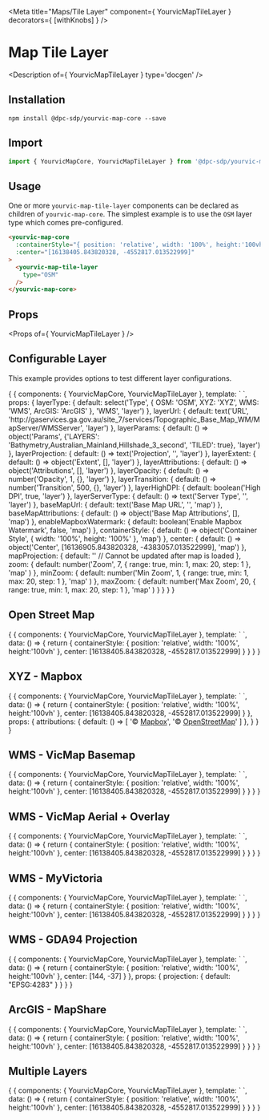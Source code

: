 
<Meta title="Maps/Tile Layer" component={ YourvicMapTileLayer } decorators={ [withKnobs] } />

# Map Tile Layer

<Description of={ YourvicMapTileLayer } type='docgen' />

## Installation

```shell
npm install @dpc-sdp/yourvic-map-core --save
```

## Import

```javascript
import { YourvicMapCore, YourvicMapTileLayer } from '@dpc-sdp/yourvic-map-core'
```

## Usage

One or more ```yourvic-map-tile-layer``` components can be declared as children of ```yourvic-map-core```. The simplest
example is to use the ```OSM``` layer type which comes pre-configured.

```html
<yourvic-map-core
  :containerStyle="{ position: 'relative', width: '100%', height:'100vh' }"
  :center="[16138405.843820328, -4552817.013522999]"
>
  <yourvic-map-tile-layer
    type="OSM"
  />
</yourvic-map-core>
```

## Props

<Props of={ YourvicMapTileLayer } />

## Configurable Layer

This example provides options to test different layer configurations.

<Preview>
  <Story name="Configurable Layer">
    {
      {
        components: { YourvicMapCore, YourvicMapTileLayer },
        template: `<yourvic-map-core
          :containerStyle="containerStyle"
          :baseMapUrl="baseMapUrl"
          :baseMapAttributions="baseMapAttributions"
          :enableMapboxWatermark="enableMapboxWatermark"
          :center="center"
          :projection="mapProjection == '' ? undefined : mapProjection"
          :zoom="zoom"
          :minZoom="minZoom"
          :maxZoom="maxZoom"
          enableZoomControl
          enableAttributionControl
          enableFullScreenControl
          enablePanInteraction
          enableZoomInteraction
          enableRotateInteraction
        >
          <yourvic-map-tile-layer
            :type="layerType"
            :url="layerUrl"
            :params="layerParams"
            :projection="layerProjection == '' ? undefined : layerProjection"
            :extent="layerExtent.length && layerExtent.length > 0 ? layerExtent : undefined"
            :attributions="layerAttributions"
            :opacity="layerOpacity"
            :transition="layerTransition"
            :highDPI="layerHighDPI"
            :serverType="layerServerType == '' ? undefined : layerServerType"
          />
        </yourvic-map-core>`,
        props: {
          layerType: {
            default: select('Type', { OSM: 'OSM', XYZ: 'XYZ', WMS: 'WMS', ArcGIS: 'ArcGIS' }, 'WMS', 'layer')
          },
          layerUrl: {
            default: text('URL', 'http://gaservices.ga.gov.au/site_7/services/Topographic_Base_Map_WM/MapServer/WMSServer', 'layer')
          },
          layerParams: {
            default: () => object('Params', {'LAYERS': 'Bathymetry,Australian_Mainland,Hillshade_3_second', 'TILED': true}, 'layer')
          },
          layerProjection: {
            default: () => text('Projection', '', 'layer')
          },
          layerExtent: {
            default: () => object('Extent', [], 'layer')
          },
          layerAttributions: {
            default: () => object('Attributions', [], 'layer')
          },
          layerOpacity: {
            default: () => number('Opacity', 1, {}, 'layer')
          },
          layerTransition: {
            default: () => number('Transition', 500, {}, 'layer')
          },
          layerHighDPI: {
            default: boolean('High DPI', true, 'layer')
          },
          layerServerType: {
            default: () => text('Server Type', '', 'layer')
          },
          baseMapUrl: {
            default: text('Base Map URL', '', 'map')
          },
          baseMapAttributions: {
            default: () => object('Base Map Attributions', [], 'map')
          },
          enableMapboxWatermark: {
            default: boolean('Enable Mapbox Watermark', false, 'map')
          },
          containerStyle: {
            default: () => object('Container Style', { width: '100%', height: '100%' }, 'map')
          },
          center: {
            default: () => object('Center', [16136905.843820328, -4383057.013522999], 'map')
          },
          mapProjection: {
            default: '' // Cannot be updated after map is loaded
          },
          zoom: {
            default: number('Zoom', 7,
              {
                range: true,
                min: 1,
                max: 20,
                step: 1
              },
              'map'
            )
          },
          minZoom: {
            default: number('Min Zoom', 1,
              {
                range: true,
                min: 1,
                max: 20,
                step: 1
              },
              'map'
            )
          },
          maxZoom: {
            default: number('Max Zoom', 20,
              {
                range: true,
                min: 1,
                max: 20,
                step: 1
              },
              'map'
            )
          }
        }
      }
    }
  </Story>
</Preview>

## Open Street Map

<Preview>
  <Story name="Open Street Map">
    {
      {
        components: { YourvicMapCore, YourvicMapTileLayer },
        template: `
          <yourvic-map-core
            :containerStyle="containerStyle"
            :center="center"
          >
            <yourvic-map-tile-layer
              type="OSM"
            />
          </yourvic-map-core>
        `,
        data: () => {
          return {
            containerStyle: { position: 'relative', width: '100%', height:'100vh' },
            center: [16138405.843820328, -4552817.013522999]
          }
        }
      }
    }
  </Story>
</Preview>

## XYZ - Mapbox

<Preview>
  <Story name="XYZ - Mapbox">
    {
      {
        components: { YourvicMapCore, YourvicMapTileLayer },
        template: `
          <yourvic-map-core
            :containerStyle="containerStyle"
            :center="center"
            enableMapboxWatermark
          >
            <yourvic-map-tile-layer
              type="XYZ"
              url="https://api.mapbox.com/styles/v1/myvictoira/cjio5h4do0g412smmef4qpsq5/tiles/256/{z}/{x}/{y}?access_token=pk.eyJ1IjoibXl2aWN0b2lyYSIsImEiOiJjamlvMDgxbnIwNGwwM2t0OWh3ZDJhMGo5In0.w_xKPPd39cwrS1F4_yy39g"
              :attributions="attributions"
            />
          </yourvic-map-core>
        `,
        data: () => {
          return {
            containerStyle: { position: 'relative', width: '100%', height:'100vh' },
            center: [16138405.843820328, -4552817.013522999]
          }
        },
        props: {
          attributions: {
            default: () => [
              '© <a href="https://www.mapbox.com/about/maps/">Mapbox</a>',
              '© <a href="http://www.openstreetmap.org/copyright">OpenStreetMap</a>'
            ]
          },
        }
      }
    }
  </Story>
</Preview>

## WMS - VicMap Basemap

<Preview>
  <Story name="WMS - VicMap Basemap">
    {
      {
        components: { YourvicMapCore, YourvicMapTileLayer },
        template: `
          <yourvic-map-core
            :containerStyle="containerStyle"
            :center="center"
          >
            <yourvic-map-tile-layer
              type="WMS"
              url="https://base.maps.vic.gov.au/service"
              :params="{'LAYERS': 'CARTO_WM', 'TILED': true}"
              :tileSize="[512, 512]"
              :highDPI="false"
            />
          </yourvic-map-core>
        `,
        data: () => {
          return {
            containerStyle: { position: 'relative', width: '100%', height:'100vh' },
            center: [16138405.843820328, -4552817.013522999]
          }
        }
      }
    }
  </Story>
</Preview>

## WMS - VicMap Aerial + Overlay

<Preview>
  <Story name="WMS - VicMap Aerial + Overlay">
    {
      {
        components: { YourvicMapCore, YourvicMapTileLayer },
        template: `
          <yourvic-map-core
            :containerStyle="containerStyle"
            :center="center"
          >
            <yourvic-map-tile-layer
              type="WMS"
              url="https://base.maps.vic.gov.au/service"
              :params="{'LAYERS': 'AERIAL_WM,CARTO_OVERLAY_WM', 'TILED': true}"
              :tileSize="[512, 512]"
              :highDPI="false"
            />
          </yourvic-map-core>
        `,
        data: () => {
          return {
            containerStyle: { position: 'relative', width: '100%', height:'100vh' },
            center: [16138405.843820328, -4552817.013522999]
          }
        }
      }
    }
  </Story>
</Preview>

## WMS - MyVictoria

<Preview>
  <Story name="WMS - MyVictoria">
    {
      {
        components: { YourvicMapCore, YourvicMapTileLayer },
        template: `
          <yourvic-map-core
            :containerStyle="containerStyle"
            :center="center"
          >
            <yourvic-map-tile-layer
              type="WMS"
              url="https://gis-app-cdn.prod.myvictoria.vic.gov.au/geoserver/myvic/wms"
              :params="{'LAYERS': 'myvic:lga', 'TILED': true}"
              serverType="geoserver"
            />
          </yourvic-map-core>
        `,
        data: () => {
          return {
            containerStyle: { position: 'relative', width: '100%', height:'100vh' },
            center: [16138405.843820328, -4552817.013522999]
          }
        }
      }
    }
  </Story>
</Preview>

## WMS - GDA94 Projection

<Preview>
  <Story name="WMS - GDA94 Projection">
    {
      {
        components: { YourvicMapCore, YourvicMapTileLayer },
        template: `
          <yourvic-map-core
            :containerStyle="containerStyle"
            :center="center"
            :zoom="3"
            :projection="projection"
          >
            <yourvic-map-tile-layer
              type="WMS"
              url="http://services.ga.gov.au/gis/services/Bathymetry_Topography/MapServer/WMSServer"
              :params="{'LAYERS': 'Australian_Bathymetry_and_Topography'}"
              :projection="projection"
            />
          </yourvic-map-core>
        `,
        data: () => {
          return {
            containerStyle: { position: 'relative', width: '100%', height:'100vh' },
            center: [144, -37]
          }
        },
        props: {
          projection: {
            default: "EPSG:4283"
          }
        }
      }
    }
  </Story>
</Preview>

## ArcGIS - MapShare

<Preview>
  <Story name="ArcGIS - MapShare">
    {
      {
        components: { YourvicMapCore, YourvicMapTileLayer },
        template: `
          <yourvic-map-core
            :containerStyle="containerStyle"
            :center="center"
          >
            <yourvic-map-tile-layer
              type="ArcGIS"
              url="https://gis.mapshare.vic.gov.au/arcgis/rest/services/mapshare/PublicLandAndPark/MapServer"
            />
          </yourvic-map-core>
        `,
        data: () => {
          return {
            containerStyle: { position: 'relative', width: '100%', height:'100vh' },
            center: [16138405.843820328, -4552817.013522999]
          }
        }
      }
    }
  </Story>
</Preview>

## Multiple Layers

<Preview>
  <Story name="Multiple Layers">
    {
      {
        components: { YourvicMapCore, YourvicMapTileLayer },
        template: `
          <yourvic-map-core
            :containerStyle="containerStyle"
            :center="center"
          >
            <yourvic-map-tile-layer
              type="XYZ"
              url="http://a.tile.stamen.com/toner/{z}/{x}/{y}.png"
              :zIndex="1"
            />
            <yourvic-map-tile-layer
              type="ArcGIS"
              url="https://gis.mapshare.vic.gov.au/arcgis/rest/services/mapshare/PublicLandAndPark/MapServer"
              :opacity="0.7"
              :zIndex="2"
            />
          </yourvic-map-core>
        `,
        data: () => {
          return {
            containerStyle: { position: 'relative', width: '100%', height:'100vh' },
            center: [16138405.843820328, -4552817.013522999]
          }
        }
      }
    }
  </Story>
</Preview>
